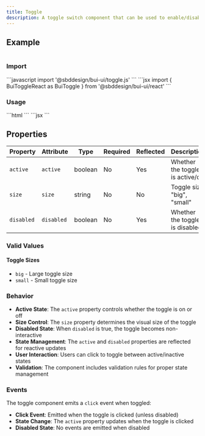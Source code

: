 ```yaml
---
title: Toggle
description: A toggle switch component that can be used to enable/disable features or settings. Supports two sizes and can be disabled.
---
```



## Example

<div class="bui-component-group" style="display: flex; flex-direction: row; gap: 12px;" data-theme="conduit" data-mode="dark">
    <bui-toggle></bui-toggle>
</div>

### Import

<Tabs>
    <TabItem label="JavaScript">
    ```javascript
    import '@sbddesign/bui-ui/toggle.js'
    ```
    </TabItem>
     <TabItem label="React">
    ```jsx
    import { BuiToggleReact as BuiToggle } from '@sbddesign/bui-ui/react'
    ```
    </TabItem>
</Tabs>

### Usage

<Tabs>
    <TabItem label="JavaScript">
    ```html
    <bui-toggle></bui-toggle>
    ```
    </TabItem>
     <TabItem label="React">
    ```jsx
    <BuiToggle></BuiToggle>
    ```
    </TabItem>
</Tabs>

## Properties

| Property | Attribute | Type | Required | Reflected | Description |
|----------|-----------|------|----------|-----------|-------------|
| `active` | `active` | boolean | No | Yes | Whether the toggle is active/on |
| `size` | `size` | string | No | No | Toggle size: "big", "small" |
| `disabled` | `disabled` | boolean | No | Yes | Whether the toggle is disabled |

### Valid Values

#### Toggle Sizes
- `big` - Large toggle size
- `small` - Small toggle size

### Behavior

- **Active State**: The `active` property controls whether the toggle is on or off
- **Size Control**: The `size` property determines the visual size of the toggle
- **Disabled State**: When `disabled` is true, the toggle becomes non-interactive
- **State Management**: The `active` and `disabled` properties are reflected for reactive updates
- **User Interaction**: Users can click to toggle between active/inactive states
- **Validation**: The component includes validation rules for proper state management

### Events

The toggle component emits a `click` event when toggled:
- **Click Event**: Emitted when the toggle is clicked (unless disabled)
- **State Change**: The `active` property updates when the toggle is clicked
- **Disabled State**: No events are emitted when disabled
